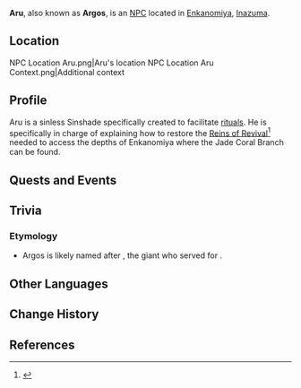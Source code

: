{{Character Infobox
|type             = NPC
|deceased         = Past
|image            = NPC Aru.png
|realname         = Argos
|region           = Inazuma
|affiliation      = Enkanomiya
|affiliation2     = Shades of Tokoyo
}}
'''Aru''', also known as '''Argos''', is an [[NPC]] located in [[Enkanomiya]], [[Inazuma]].

==Location==
<gallery hideaddbutton="true" captionalign="center">
NPC Location Aru.png|Aru's location
NPC Location Aru Context.png|Additional context
</gallery>

==Profile==
Aru is a sinless Sinshade specifically created to facilitate [[Watatsumi Mitama Omatsuri|rituals]]. He is specifically in charge of explaining how to restore the [[Reins of Revival]]<ref>{{Ref/Quest|The Subterranean Trials of Drake and Serpent}}</ref> needed to access the depths of Enkanomiya where the Jade Coral Branch can be found.
<!--
===Personality===
===Appearance===
-->
==Quests and Events==
{{Quest Appearances}}

==Trivia==
===Etymology===
*Argos is likely named after {{w|Argus Panoptes|Argus}}, the giant who served for {{w|Hera}}.

==Other Languages==
{{Other Languages|default_hidden = 1
|en      = Aru
|zhs     = 亚琉
|zhs_rm  = Yàliú
|zht     = 亞琉
|zht_rm  = Yàliú
|ja      = 亜琉
|ja_rm   = Aru
|ko      = 아루
|ko_rm   = Aru
|es      = Aru
|fr      = Aru
|ru      = Ару
|th      = Aru
|vi      = Aru
|de      = Aru
|id      = Aru
|pt      = Aru
}}

==Change History==
{{Change History|2.4}}

==References==
{{Reflist|1}}